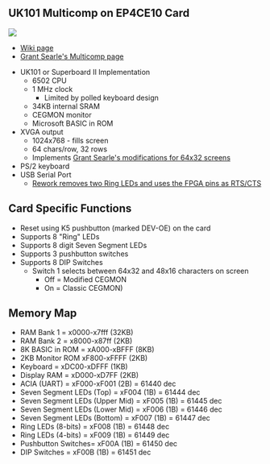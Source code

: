 == UK101 Multicomp on EP4CE10 Card ==

<img src="http://land-boards.com/blwiki/images/9/9a/P1715-CROPPED-720PX.jpg"></img>

* [http://land-boards.com/blwiki/index.php?title=A-C4E6_Cyclone_IV_FPGA_EP4CE6E22C8N_Development_Board Wiki page]
* [http://searle.x10host.com/Multicomp/index.html Grant Searle's Multicomp page]

* UK101 or Superboard II Implementation
** 6502 CPU
** 1 MHz clock
*** Limited by polled keyboard design
** 34KB internal SRAM
** CEGMON monitor
** Microsoft BASIC in ROM
* XVGA output
** 1024x768 - fills screen
** 64 chars/row, 32 rows
** Implements [http://searle.hostei.com/grant/uk101FPGA/index.html#Modification3 Grant Searle's modifications for 64x32 screens]
* PS/2 keyboard
* USB Serial Port
** [http://land-boards.com/blwiki/index.php?title=A-C4E6_Cyclone_IV_FPGA_EP4CE6E22C8N_Development_Board#RTS.2FCTS_Rework Rework removes two Ring LEDs and uses the FPGA pins as RTS/CTS]

== Card Specific Functions ==

* Reset using K5 pushbutton (marked DEV-OE) on the card
* Supports 8 "Ring" LEDs
* Supports 8 digit Seven Segment LEDs
* Supports 3 pushbutton switches
* Supports 8 DIP Switches
** Switch 1 selects between 64x32 and 48x16 characters on screen
*** Off = Modified CEGMON
*** On = Classic CEGMON)
== Memory Map ==

* RAM Bank 1 = x0000-x7fff (32KB)
* RAM Bank 2 = x8000-x87ff (2KB)
* 8K BASIC in ROM = xA000-xBFFF (8KB)
* 2KB Monitor ROM xF800-xFFFF (2KB)
* Keyboard = xDC00-xDFFF (1KB)
* Display RAM = xD000-xD7FF (2KB)
* ACIA (UART) = xF000-xF001 (2B) = 61440 dec
* Seven Segment LEDs (Top) = xF004 (1B) = 61444 dec
* Seven Segment LEDs (Upper Mid) = xF005 (1B) = 61445 dec
* Seven Segment LEDs (Lower Mid) = xF006 (1B) = 61446 dec
* Seven Segment LEDs (Bottom) = xF007 (1B) = 61447 dec
* Ring LEDs (8-bits) = xF008 (1B) = 61448 dec
* Ring LEDs (4-bits) = xF009 (1B) = 61449 dec
* Pushbutton Switches= xF00A (1B) = 61450 dec
* DIP Switches = xF00B (1B) = 61451 dec

